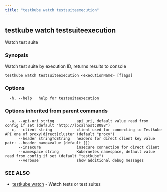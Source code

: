```yaml
---
title: "testkube watch testsuiteexecution"
---
```



<LegacyWarning />

## testkube watch testsuiteexecution

Watch test suite

### Synopsis

Watch test suite by execution ID, returns results to console

```
testkube watch testsuiteexecution <executionName> [flags]
```

### Options

```
  -h, --help   help for testsuiteexecution
```

### Options inherited from parent commands

```
  -a, --api-uri string          api uri, default value read from config if set (default "http://localhost:8088")
  -c, --client string           client used for connecting to Testkube API one of proxy|direct|cluster (default "proxy")
      --header stringToString   headers for direct client key value pair: --header name=value (default [])
      --insecure                insecure connection for direct client
      --namespace string        Kubernetes namespace, default value read from config if set (default "testkube")
      --verbose                 show additional debug messages
```

### SEE ALSO

* [testkube watch](testkube-watch.mdx)	 - Watch tests or test suites

